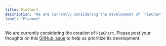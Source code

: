 ```yaml
---
title: PieChart
description: "We are currently considering the development of `PieChart`."
label: "Planned"
---
```


We are currently considering the creation of `PieChart`. Please post your thoughts on this [GitHub issue](https://github.com/hirotomoyamada/yamada-ui/issues/500) to help us prioritize its development.
